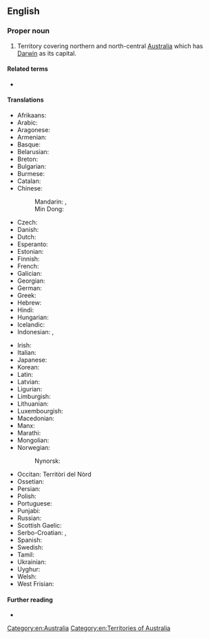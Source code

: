 ==English==

===Proper noun===
{{en-proper noun|head=[[northern|Northern]] [[territory|Territory]]}}

# Territory covering northern and north-central [[Australia]] which has [[Darwin]] as its capital.

====Related terms====
* {{l|en|North Queensland}}

====Translations====
{{trans-top|Territory in northern Australia}}
* Afrikaans: {{t|af|Noordelike Gebied}}
* Arabic: {{t|ar|مُقَاطَعَة شَمَالِيَّة|f|tr=muqāṭaʿa šamāliyya}}
* Aragonese: {{t|an|Territorio d'o Norte}}
* Armenian: {{t|hy|Հյուսիսային տարածք}}
* Basque: {{t|eu|Ipar Lurraldea}}
* Belarusian: {{t|be|Паўночная тэрыторыя}}
* Breton: {{t|br|Tiriad an Norzh}}
* Bulgarian: {{t|bg|Северна територия}}
* Burmese: {{t|my|မြောက်ဩစတြေးလျပြည်နယ်}}
* Catalan: {{t|ca|Territori del Nord}}
* Chinese:
*: Mandarin: {{t+|cmn|北領地|sc=Hani}}, {{t+|cmn|北领地|tr=Běi Lǐngdì|sc=Hani}}
*: Min Dong: {{t|cdo|Báe̤k Liāng-tū}}
* Czech: {{t|cs|Severní teritorium|n}}
* Danish: {{t|da|Northern Territory}}
* Dutch: {{t+|nl|Noordelijk Territorium}}
* Esperanto: {{t|eo|Norda Teritorio}}
* Estonian: {{t|et|Põhjaterritoorium}}
* Finnish: {{t|fi|Pohjoisterritorio}}
* French: {{t|fr|Territoire-du-Nord|m}}
* Galician: {{t|gl|Territorio do Norte}}
* Georgian: {{t|ka|ჩრდილოეთი ტერიტორია}}
* German: {{t|de|Northern Territory|n}}
* Greek: {{t|el|Βόρεια Επικράτεια|n}}
* Hebrew: {{t|he|הטריטוריה הצפונית}}
* Hindi: {{t|hi|नॉर्थर्न टेरिटरी}}
* Hungarian: {{t|hu|Északi terület}}
* Icelandic: {{t|is|Norðursvæðið}}
* Indonesian: {{t|id|Teritorial Utara}}, {{t|id|Wilayah Utara}}
{{trans-mid}}
* Irish: {{t|ga|Críoch an Tuaiscirt}}
* Italian: {{t|it|Territorio del Nord}}
* Japanese: {{t|ja|ノーザンテリトリー|tr=Nōzan-Teritorī}}
* Korean: {{t|ko|노던 준주}}
* Latin: {{t|la|Territorium Septentrionale}}
* Latvian: {{t|lv|Ziemeļu teritorija}}
* Ligurian: {{t|lij|Teritöio do Nord}}
* Limburgish: {{t|li|Nordelik Territorium}}
* Lithuanian: {{t|lt|Šiaurinė Teritorija}}
* Luxembourgish: {{t|lb|Nërdlechen Territoire}}
* Macedonian: {{t|mk|Северна Територија|f|tr=Séverna Teritórija}}
* Manx: {{t|gv|Thalloo yn Twoaie}}
* Marathi: {{t|mr|नॉर्दर्न टेरिटोरी}}
* Mongolian: {{t|mn|Хойд Нутаг Дэвсгэр}}
* Norwegian: {{t|no|Nordterritoriet}}
*: Nynorsk: {{t|nn|Nordterritoriet}}
* Occitan: Territòri del Nòrd
* Ossetian: {{t|os|Цæгат территори}}
* Persian: {{t|fa|قلمرو شمالی}}
* Polish: {{t|pl|Terytorium Północne}}
* Portuguese: {{t|pt|Território do Norte|m}}
* Punjabi: {{t|pa|ਉੱਤਰੀ ਰਾਜਖੇਤਰ}}
* Russian: {{t|ru|Се́верная террито́рия|f}}
* Scottish Gaelic: {{t|gd|Roinn-a-Tuath}}
* Serbo-Croatian: {{t|sh|Sjeverni teritorij}}, {{t|sh|Sjeverna teritorija}}
* Spanish: {{t|es|Territorio del Norte|m}}
* Swedish: {{t+|sv|Northern Territory}}
* Tamil: {{t|ta|வட ஆஸ்திரேலியா}}
* Ukrainian: {{t|uk|Північна територія|f|tr=Pivníčna terytórija}}
* Uyghur: {{t|ug|شىمالىي تېررىتورىيە}}
* Welsh: {{t|cy|Tiriogaeth y Gogledd}}
* West Frisian: {{t|fy|Noardlik Territoarium}}
{{trans-bottom}}

====Further reading====
* {{pedialite}}

[[Category:en:Australia]]
[[Category:en:Territories of Australia]]